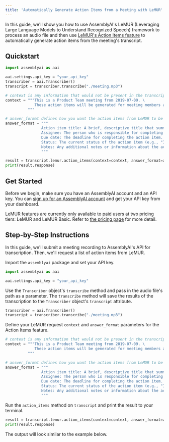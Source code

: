 ```yaml
---
title: 'Automatically Generate Action Items from a Meeting with LeMUR'
---
```






In this guide, we'll show you how to use AssemblyAI's LeMUR (Leveraging Large Language Models to Understand Recognized Speech) framework to process an audio file and then use [LeMUR's Action Items feature](https://www.assemblyai.com/docs/api-reference/lemur) to automatically generate action items from the meeting's transcript.

## Quickstart

```python
import assemblyai as aai

aai.settings.api_key = "your_api_key"
transcriber = aai.Transcriber()
transcript = transcriber.transcribe("./meeting.mp3")

# context is any information that would not be present in the transcript but may be helpful to know when generating action items
context = """This is a Product Team meeting from 2019-07-09. \
             These action items will be generated for meeting members as a reminder, so there is no need to be excessively detailed in the action items.
          """

# answer_format defines how you want the action items from LeMUR to be presented.
answer_format = """
                Action item title: A brief, descriptive title that summarizes the action item.
                Assignee: The person who is responsible for completing the action item.
                Due date: The deadline for completing the action item.
                Status: The current status of the action item (e.g., "In progress", "Completed", "Deferred").
                Notes: Any additional notes or information about the action item.
                """

result = transcript.lemur.action_items(context=context, answer_format=answer_format)
print(result.response)
```

## Get Started

Before we begin, make sure you have an AssemblyAI account and an API key. You can [sign up for an AssemblyAI account](https://www.assemblyai.com/app) and get your API key from your dashboard.

LeMUR features are currently only available to paid users at two pricing tiers: LeMUR and LeMUR Basic. Refer to [the pricing page](https://www.assemblyai.com/pricing#:~:text=LeMUR) for more detail.

## Step-by-Step Instructions

In this guide, we'll submit a meeting recording to AssemblyAI's API for transcription. Then, we'll request a list of action items from LeMUR.


Import the `assemblyai` package and set your API key.


```python
import assemblyai as aai

aai.settings.api_key = "your_api_key"
```

Use the `Transcriber` object's `transcribe` method and pass in the audio file's path as a parameter. The `transcribe` method will save the results of the transcription to the `Transcriber` object's `transcript` attribute.


```python
transcriber = aai.Transcriber()
transcript = transcriber.transcribe("./meeting.mp3")
```

Define your LeMUR request `context` and `answer_format` parameters for the Action Items feature.


```python
# context is any information that would not be present in the transcript but may be helpful to know when generating action items
context = """This is a Product Team meeting from 2019-07-09. \
             These action items will be generated for meeting members as a reminder, so there is no need to be excessively detailed in the action items.
          """

# answer_format defines how you want the action items from LeMUR to be presented.
answer_format = """
                Action item title: A brief, descriptive title that summarizes the action item.
                Assignee: The person who is responsible for completing the action item.
                Due date: The deadline for completing the action item.
                Status: The current status of the action item (e.g., "In progress", "Completed", "Deferred").
                Notes: Any additional notes or information about the action item.
                """
```

Run the `action_items` method on `transcript` and print the result to your terminal.


```python
result = transcript.lemur.action_items(context=context, answer_format=answer_format)
print(result.response)
```

The output will look similar to the example below.

